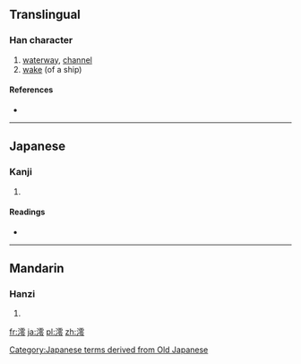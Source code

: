 ==Translingual==

===Han character===
{{Han char|rn=85|rad=水|as=13|sn=16|four=3113<sub>7</sub>|canj=水一月戈 (EMBI), X水一月戈 (XEMBI)}}

# [[waterway]], [[channel]]
# [[wake]] (of a ship)

====References====
* {{Han ref|kx=0653.110|dkj=18398|dj=1063.110|hdz=31754.120|uh=6FAA|ud=28586|bh=E9FB|bd=59899}}

----

==Japanese==

===Kanji===
{{ja-kanji|grade=|rs=水13}}

# {{defn|lang=ja|sort=水13}}

====Readings====
* {{ja-readings|on=[[れい]] (rei)|kun=[[みお]] (mio)}}

[[Category:Japanese terms derived from Old Japanese]]

----

==Mandarin==

===Hanzi===
{{cmn-hanzi|pin=[[huá]] ([[hua2]]), [[huì]] ([[hui4]]), [[líng]] ([[ling2]])|wg=hua<sup>2</sup>, hui<sup>4</sup>, ling<sup>2</sup>}}

# {{defn|lang=cmn|sort=水13}}

[[fr:澪]]
[[ja:澪]]
[[pl:澪]]
[[zh:澪]]